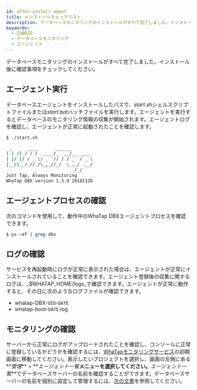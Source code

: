 ```yaml
---
id: after-install-agent
title: インストールチェックリスト
description: データベースモニタリングのインストールがすべて完了しました。インストール後に確認事項をチェックしてください。
keywords:
  - CUBRID
  - データベースモニタリング
  - エージェント
---
```


データベースモニタリングのインストールがすべて完了しました。インストール後に確認事項をチェックしてください。

## エージェント実行

データベースエージェントをインストールしたパスで、*start.sh*シェルスクリプトファイルまたは*start.bat*バッチファイルを実行します。エージェントを実行するとデータベースのモニタリング情報の収集が開始されます。エージェントログを確認し、エージェントが正常に起動されたことを確認します。

```bash title='start.sh'
$ ./start.sh

 _      ____       ______
| | /| / / /  ___ /_  __/__ ____
| |/ |/ / _ \/ _ `// / / _ `/ _ \
|__/|__/_//_/\_,_//_/  \_,_/ .__/
                          /_/
Just Tap, Always Monitoring
WhaTap DBX version 1.3.9 20181120
```

## エージェントプロセスの確認

次のコマンドを使用して、動作中のWhaTap DBXエージェントプロセスを確認できます。

```bash title='SH'
$ ps –ef | grep dbx
```

## ログの確認

サービスを再起動時にログが正常に表示された場合は、エージェントが正常にインストールされていることを確認できます。エージェント登録後の収集に関するログは、_$WHATAP_HOME/logs_で確認できます。エージェントが正常に動作すると、その日に次のようなログファイルが確認できます。

- whatap-DBX-`OID`-`DATE`
- whatap-boot-`DATE`.log

## モニタリングの確認

サーバーから正常にログがアップロードされたことを確認し、コンソールに正常に登録しているかどうかを確認するには、[WhaTapモニタリングサービス](https://service.whatap.io)の初期画面に移動してください。表示したいプロジェクトを選択し、画面の左側にある**_管理_** > **_エージェント一覧_**メニューを選択してください。**_エージェント一覧_**でデータベースサーバーの名前を確認することができます。データベースサーバーの名前を個別に設定して管理するには、[次の文書](agent-manage)を参照してください。

<ImgLang img='db-check-monitoring-agent-lists.png' desc='データベースエージェントの一覧' />
